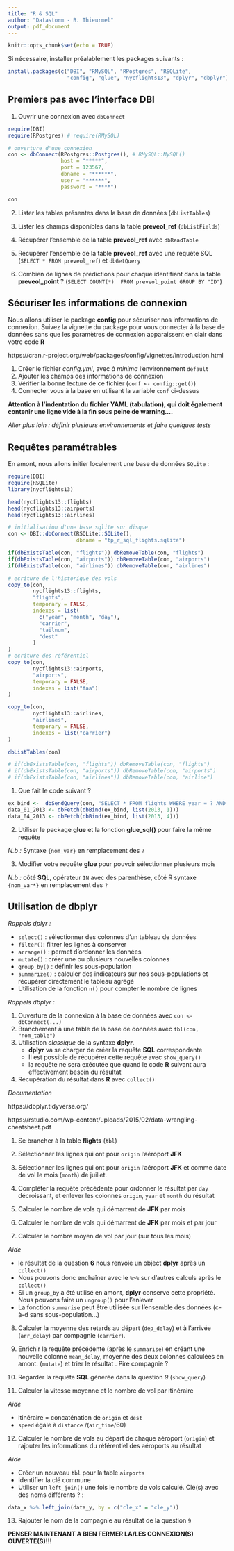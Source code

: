 ```yaml
---
title: "R & SQL"
author: "Datastorm - B. Thieurmel"
output: pdf_document
---
```


```r
knitr::opts_chunk$set(echo = TRUE)
```

Si nécessaire, installer préalablement les packages suivants : 

```r
install.packages(c("DBI", "RMySQL", "RPostgres", "RSQLite", 
                   "config", "glue", "nycflights13", "dplyr", "dbplyr"))
````

## Premiers pas avec l'interface DBI

1. Ouvrir une connexion avec ``dbConnect``

```r
require(DBI)
require(RPostgres) # require(RMySQL)

# ouverture d'une connexion
con <- dbConnect(RPostgres::Postgres(), # RMySQL::MySQL()
                 host = "*****", 
                 port = 123567, 
                 dbname = "******", 
                 user = "******", 
                 password = "****")

con
````

2. Lister les tables présentes dans la base de données (``dbListTables``)

3. Lister les champs disponibles dans la table **preveol_ref** (``dbListFields``)

4. Récupérer l'ensemble de la table  **preveol_ref** avec ``dbReadTable``

5. Récupérer l'ensemble de la table  **preveol_ref** avec une requête SQL (``SELECT * FROM preveol_ref``) et ``dbGetQuery`` 

6. Combien de lignes de prédictions pour chaque identifiant dans la table **preveol_point** ? (``SELECT COUNT(*)  FROM preveol_point GROUP BY "ID"``)


## Sécuriser les informations de connexion

Nous allons utiliser le package **config** pour sécuriser nos informations de connexion. Suivez la vignette du package pour vous connecter à la base de données sans que les paramètres de connexion apparaissent en clair dans votre code **R**

https://cran.r-project.org/web/packages/config/vignettes/introduction.html

1. Créer le fichier *config.yml*, avec *à minima* l'environnement ``default``
2. Ajouter les champs des informations de connexion
3. Vérifier la bonne lecture de ce fichier (``conf <- config::get()``)
4. Connecter vous à la base en utilisant la variable ``conf`` ci-dessus

**Attention à l'indentation du fichier YAML (tabulation), qui doit également contenir une ligne vide à la fin sous peine de warning....**

*Aller plus loin : définir plusieurs environnements et faire quelques tests*

## Requêtes paramétrables

En amont, nous allons initier localement une base de données ``SQLite`` :

```r
require(DBI)
require(RSQLite)
library(nycflights13)

head(nycflights13::flights)
head(nycflights13::airports)
head(nycflights13::airlines)

# initialisation d'une base sqlite sur disque
con <- DBI::dbConnect(RSQLite::SQLite(),
                      dbname = "tp_r_sql_flights.sqlite")

if(dbExistsTable(con, "flights")) dbRemoveTable(con, "flights")
if(dbExistsTable(con, "airports")) dbRemoveTable(con, "airports")
if(dbExistsTable(con, "airlines")) dbRemoveTable(con, "airlines")

# ecriture de l'historique des vols
copy_to(con,
        nycflights13::flights,
        "flights",
        temporary = FALSE,
        indexes = list(
          c("year", "month", "day"),
          "carrier",
          "tailnum",
          "dest"
        )
)
# ecriture des référentiel
copy_to(con,
        nycflights13::airports,
        "airports",
        temporary = FALSE,
        indexes = list("faa")
)

copy_to(con,
        nycflights13::airlines,
        "airlines",
        temporary = FALSE,
        indexes = list("carrier")
)

dbListTables(con)

# if(dbExistsTable(con, "flights")) dbRemoveTable(con, "flights")
# if(dbExistsTable(con, "airports")) dbRemoveTable(con, "airports")
# if(dbExistsTable(con, "airlines")) dbRemoveTable(con, "airline")
````

1. Que fait le code suivant ?

```r
ex_bind <-  dbSendQuery(con, "SELECT * FROM flights WHERE year = ? AND month = ?")
data_01_2013 <- dbFetch(dbBind(ex_bind, list(2013, 1)))
data_04_2013 <- dbFetch(dbBind(ex_bind, list(2013, 4)))
````

2. Utiliser le package **glue** et la fonction **glue_sql()** pour faire la même requête

*N.b :*  Syntaxe ``{nom_var}`` en remplacement des ``?``

3. Modifier votre requête **glue** pour pouvoir sélectionner plusieurs mois

*N.b :*  côté **SQ**L, opérateur ``IN`` avec des parenthèse, côté R syntaxe ``{nom_var*}`` en remplacement des ``?``


## Utilisation de dbplyr

*Rappels dplyr :*

- ``select()`` : sélectionner des colonnes d’un tableau de données
- ``filter()``: filtrer les lignes à conserver
- ``arrange()`` : permet d'ordonner les données
- ``mutate()`` : créer une ou plusieurs nouvelles colonnes
- ``group_by()`` : définir les sous-population
- ``summarize()`` : calculer des indicateurs sur nos sous-populations et récupérer directement le tableau agrégé
- Utilisation de la fonction ``n()`` pour compter le nombre de lignes

*Rappels dbplyr :*

1. Ouverture de la connexion à la base de données avec ``con <- dbConnect(...)``
2. Branchement à une table de la base de données avec ``tbl(con, "nom_table") ``
3. Utilisation *classique* de la syntaxe **dplyr**. 
    + **dplyr** va se charger de créer la requête **SQL** correspondante
    + Il est possible de récupérer cette requête avec ``show_query()``
    + la requête ne sera exécutée que quand le code **R** suivant aura effectivement besoin du résultat
4. Récupération du résultat dans **R** avec ``collect()``

*Documentation*

https://dbplyr.tidyverse.org/

https://rstudio.com/wp-content/uploads/2015/02/data-wrangling-cheatsheet.pdf


1. Se brancher à la table **flights** (``tbl``)

2. Sélectionner les lignes qui ont pour ``origin`` l'aéroport **JFK** 

3. Sélectionner les lignes qui ont pour ``origin`` l'aéroport **JFK** et comme date de vol le mois (``month``) de juillet.

4. Compléter la requête précédente pour ordonner le résultat par ``day`` décroissant, et enlever les colonnes ``origin``, ``year`` et ``month`` du résultat

5. Calculer le nombre de vols qui démarrent de **JFK** par mois

6. Calculer le nombre de vols qui démarrent de **JFK** par mois et par jour

7. Calculer le nombre moyen de vol par jour (sur tous les mois)

*Aide*

- le résultat de la question **6** nous renvoie un object **dplyr** après un ``collect()``
- Nous pouvons donc enchaîner avec le ``%>%`` sur d'autres calculs après le ``collect()``
- Si un ``group_by`` a été utilisé en amont, **dplyr** conserve cette propriété. Nous pouvons faire un ``ungroup()`` pour l'enlever
- La fonction ``summarise`` peut être utilisée sur l'ensemble des données (c-à-d sans sous-population...)

8. Calculer la moyenne des retards au départ (``dep_delay``) et à
  l'arrivée (``arr_delay``) par compagnie (``carrier``).

9. Enrichir la requête précédente (après le ``summarise``) en créant une nouvelle colonne ``mean_delay``, moyenne des deux colonnes calculées en amont. (``mutate``) et trier le résultat . Pire compagnie ?

10. Regarder la requête **SQL** générée dans la question *9* (``show_query``)
  
11. Calculer la vitesse moyenne et le nombre de vol par itinéraire

*Aide*

- itinéraire =  concaténation de  ``origin`` et  ``dest``
- ``speed`` égale à ``distance`` /(``air_time``/60)

12. Calculer le nombre de vols au départ de chaque aéroport (``origin``) et rajouter les informations du référentiel des aéroports au résultat

*Aide*

- Créer un nouveau ``tbl`` pour la table ``airports``
- Identifier la clé commune
- Utiliser un ``left_join()`` une fois le nombre de vols calculé. Clé(s) avec des noms différents ? :

```r
data_x %>% left_join(data_y, by = c("cle_x" = "cle_y"))
````

13. Rajouter le nom de la compagnie au résultat de la question ``9``

**PENSER MAINTENANT A BIEN FERMER LA/LES CONNEXION(S) OUVERTE(S)!!!**
